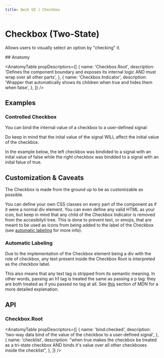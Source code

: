 ```yaml
---
title: Qwik UI | Checkbox
---
```



<StatusBanner status={statusByComponent.headless.Select} />

# Checkbox (Two-State)

Allows users to visually select an option by "checking" it.

<Showcase name="hero" />
## Anatomy

<AnatomyTable
  propDescriptors={[
    {
      name: 'Checkbox.Root',
      description:
        'Defines the component boundary and exposes its internal logic AND must wrap over all other parts',
    },
    {
      name: 'Checkbox.Indicator',
      description:
        'Wrapper that automatically shows its children when true and hides them when false',
    },
  ]}
/>

## Examples

### Controlled Checkbox

You can bind the internal value of a checkbox to a user-defined signal:

<Showcase name="controlled" />

Do keep in mind that the inital value of the signal WILL affect the initial value of the checkbox.

In the example below, the left checkbox was bindided to a signal with an inital value of false while the right checkbox was bindded to a signal with an inital falue of true.

<Showcase name="controlled-values" />

## Customization & Caveats

The Checkbox is made from the ground up to be as customizable as possible.

You can define your own CSS classes on every part of the component as if it were a normal div element. You can even define any valid HTML as your icon, but keep in mind that any child of the Checkbox Indicator is removed from the accesibilyti tree. This is done to prevent text, or emojis, that are meant to be used as icons from being added to the label of the Checkbox (see [automatic labeling](#automatic-labeling) for more info).

### Automatic Labeling

Due to the implementation of the Checkbox element being a div with the role of checkbox, any text present inside the Checkbox Root is interpreted as the checkbox label.

This also means that any text tag is stripped from its semantic meaning. In other words, passing an h1 tag is treated the same as passing a p tag: they are both treated as if you passed no tag at all. See [this](https://developer.mozilla.org/en-US/docs/Web/Accessibility/ARIA/Roles/checkbox_role#all_descendants_are_presentational) section of MDN for a more detailed explenation.

## API

### Checkbox.Root

<AnatomyTable
  propDescriptors={[
    {
      name: 'bind:checked',
      description:
        'two-way data bind of the value of the checkbox to a user-defined signal',
    },
    {
      name: 'checklist',
      description:
        "when true makes the checkbox be treated as a tri-state checkbox AND binds it's value over all other checkboxes inside the checklist",
    },
  ]}
/>

